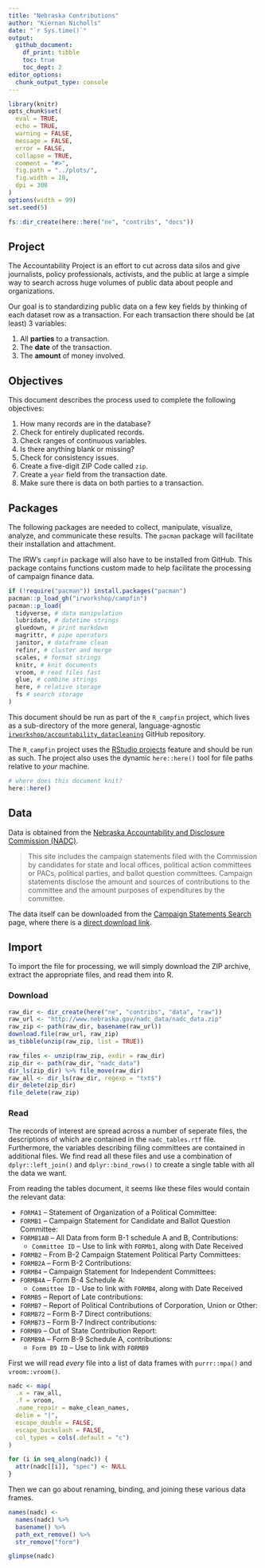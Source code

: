 ```yaml
---
title: "Nebraska Contributions"
author: "Kiernan Nicholls"
date: "`r Sys.time()`"
output:
  github_document: 
    df_print: tibble
    toc: true
    toc_dept: 2
editor_options: 
  chunk_output_type: console
---
```


<!-- Place comments regarding knitting here -->

```r
library(knitr)
opts_chunk$set(
  eval = TRUE,
  echo = TRUE,
  warning = FALSE,
  message = FALSE,
  error = FALSE,
  collapse = TRUE,
  comment = "#>",
  fig.path = "../plots/",
  fig.width = 10,
  dpi = 300
)
options(width = 99)
set.seed(5)
```

```r
fs::dir_create(here::here("ne", "contribs", "docs"))
```

## Project

The Accountability Project is an effort to cut across data silos and give
journalists, policy professionals, activists, and the public at large a simple
way to search across huge volumes of public data about people and organizations.

Our goal is to standardizing public data on a few key fields by thinking of each
dataset row as a transaction. For each transaction there should be (at least) 3
variables:

1. All **parties** to a transaction.
2. The **date** of the transaction.
3. The **amount** of money involved.

## Objectives

This document describes the process used to complete the following objectives:

1. How many records are in the database?
1. Check for entirely duplicated records.
1. Check ranges of continuous variables.
1. Is there anything blank or missing?
1. Check for consistency issues.
1. Create a five-digit ZIP Code called `zip`.
1. Create a `year` field from the transaction date.
1. Make sure there is data on both parties to a transaction.

## Packages

The following packages are needed to collect, manipulate, visualize, analyze,
and communicate these results. The `pacman` package will facilitate their
installation and attachment.

The IRW's `campfin` package will also have to be installed from GitHub. This
package contains functions custom made to help facilitate the processing of
campaign finance data.

```r
if (!require("pacman")) install.packages("pacman")
pacman::p_load_gh("irworkshop/campfin")
pacman::p_load(
  tidyverse, # data manipulation
  lubridate, # datetime strings
  gluedown, # print markdown
  magrittr, # pipe operators
  janitor, # dataframe clean
  refinr, # cluster and merge
  scales, # format strings
  knitr, # knit documents
  vroom, # read files fast
  glue, # combine strings
  here, # relative storage
  fs # search storage 
)
```

This document should be run as part of the `R_campfin` project, which lives as a
sub-directory of the more general, language-agnostic
[`irworkshop/accountability_datacleaning`][tap] GitHub repository.

The `R_campfin` project uses the [RStudio projects][rproj] feature and should be
run as such. The project also uses the dynamic `here::here()` tool for file
paths relative to _your_ machine.

```r
# where does this document knit?
here::here()
```

[tap]: https://github.com/irworkshop/accountability_datacleaning
[rproj]: https://support.rstudio.com/hc/en-us/articles/200526207-Using-Projects

## Data

Data is obtained from the [Nebraska Accountability and Disclosure Commission (NADC)][nadc].

> This site includes the campaign statements filed with the Commission by
candidates for state and local offices, political action committees or PACs,
political parties, and ballot question committees. Campaign statements disclose
the amount and sources of contributions to the committee and the amount purposes
of expenditures by the committee.

[nadc]: http://www.nadc.nebraska.gov/

The data itself can be downloaded from the [Campaign Statements Search][search]
page, where there is a [direct download link][dl].

[search]: http://www.nadc.nebraska.gov/ccdb/search.cgi
[dl]: http://www.nebraska.gov/nadc_data/nadc_data.zip

## Import

To import the file for processing, we will simply download the ZIP archive,
extract the appropriate files, and read them into R.

### Download

```r
raw_dir <- dir_create(here("ne", "contribs", "data", "raw"))
raw_url <- "http://www.nebraska.gov/nadc_data/nadc_data.zip"
raw_zip <- path(raw_dir, basename(raw_url))
download.file(raw_url, raw_zip)
as_tibble(unzip(raw_zip, list = TRUE))
```

```r
raw_files <- unzip(raw_zip, exdir = raw_dir)
zip_dir <- path(raw_dir, "nadc_data")
dir_ls(zip_dir) %>% file_move(raw_dir)
raw_all <- dir_ls(raw_dir, regexp = "txt$")
dir_delete(zip_dir)
file_delete(raw_zip)
```

### Read

The records of interest are spread across a number of seperate files, the 
descriptions of which are contained in the `nadc_tables.rtf` file. Furthermore,
the variables describing filing committees are contained in additional files.
We find read all these files and use a combination of `dplyr::left_join()` and
`dplyr::bind_rows()` to create a single table with all the data we want.

From reading the tables document, it seems like these files would contain the
relevant data:

* `FORMA1` – Statement of Organization of a Political Committee:
* `FORMB1` – Campaign Statement for Candidate and Ballot Question Committee:
* `FORMB1AB` – All Data from form B-1 schedule A and B, Contributions:
    * `Committee ID` – Use to link with `FORMb1`, along with Date Received
* `FORMB2` – From B-2 Campaign Statement Political Party Committees:
* `FORMB2A` – Form B-2 Contributions:
* `FORMB4` – Campaign Statement for Independent Committees:
* `FORMB4A` – Form B-4 Schedule A:
    * `Committee ID`  - Use to link with `FORMB4`, along with Date Received
* `FORMB5` – Report of Late contributions:
* `FORMB7` – Report of Political Contributions of Corporation, Union or Other:
* `FORMB72` – Form B-7 Direct contributions:
* `FORMB73` – Form B-7 Indirect contributions:
* `FORMB9` – Out of State Contribution Report:
* `FORMB9A` – Form B-9 Schedule A, contributions:
    * `Form B9 ID` – Use to link with `FORMB9`

First we will read _every_ file into a list of data frames with `purrr::mpa()`
and `vroom::vroom()`.

```r
nadc <- map(
  .x = raw_all,
  .f = vroom,
  .name_repair = make_clean_names,
  delim = "|",
  escape_double = FALSE,
  escape_backslash = FALSE,
  col_types = cols(.default = "c")
)
```

```r
for (i in seq_along(nadc)) {
  attr(nadc[[i]], "spec") <- NULL
}
```

Then we can go about renaming, binding, and joining these various data frames.

```r
names(nadc) <- 
  names(nadc) %>% 
  basename() %>% 
  path_ext_remove() %>% 
  str_remove("form")
```

```r
glimpse(nadc)
```
